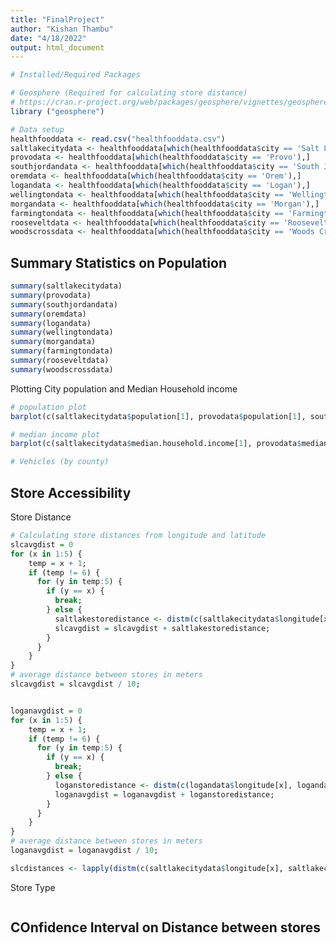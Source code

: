 ```yaml
---
title: "FinalProject"
author: "Kishan Thambu"
date: "4/18/2022"
output: html_document
---
```


```r
# Installed/Required Packages 

# Geosphere (Required for calculating store distance)
# https://cran.r-project.org/web/packages/geosphere/vignettes/geosphere.pdf
library ("geosphere")

# Data setup
healthfooddata <- read.csv("healthfooddata.csv")
saltlakecitydata <- healthfooddata[which(healthfooddata$city == 'Salt Lake City'),]
provodata <- healthfooddata[which(healthfooddata$city == 'Provo'),]
southjordandata <- healthfooddata[which(healthfooddata$city == 'South Jordan'),]
oremdata <- healthfooddata[which(healthfooddata$city == 'Orem'),]
logandata <- healthfooddata[which(healthfooddata$city == 'Logan'),]
wellingtondata <- healthfooddata[which(healthfooddata$city == 'Wellington'),]
morgandata <- healthfooddata[which(healthfooddata$city == 'Morgan'),]
farmingtondata <- healthfooddata[which(healthfooddata$city == 'Farmington'),]
rooseveltdata <- healthfooddata[which(healthfooddata$city == 'Roosevelt'),]
woodscrossdata <- healthfooddata[which(healthfooddata$city == 'Woods Cross'),]
```

## Summary Statistics on Population

```r
summary(saltlakecitydata)
summary(provodata)
summary(southjordandata)
summary(oremdata)
summary(logandata)
summary(wellingtondata)
summary(morgandata)
summary(farmingtondata)
summary(rooseveltdata)
summary(woodscrossdata)
```


Plotting City population and Median Household income


```r
# population plot
barplot(c(saltlakecitydata$population[1], provodata$population[1], southjordandata$population[1], oremdata$population[1], logandata$population[1], wellingtondata$population[1], morgandata$population[1], farmingtondata$population[1], rooseveltdata$population[1], woodscrossdata$population[1]))

# median income plot
barplot(c(saltlakecitydata$median.household.income[1], provodata$median.household.income[1], southjordandata$median.household.income[1], oremdata$median.household.income[1], logandata$median.household.income[1], wellingtondata$median.household.income[1], morgandata$median.household.income[1], farmingtondata$median.household.income[1], rooseveltdata$median.household.income[1], woodscrossdata$median.household.income[1]))

# Vehicles (by county)

```


## Store Accessibility

Store Distance

```r
# Calculating store distances from longitude and latitude
slcavgdist = 0
for (x in 1:5) {
    temp = x + 1;
    if (temp != 6) {
      for (y in temp:5) {
        if (y == x) {
          break;
        } else {
          saltlakestoredistance <- distm(c(saltlakecitydata$longitude[x], saltlakecitydata$latitude[x]), c(saltlakecitydata$longitude[y], saltlakecitydata$latitude[y]), fun = distHaversine);
          slcavgdist = slcavgdist + saltlakestoredistance;
        }
      }
    }
}
# average distance between stores in meters
slcavgdist = slcavgdist / 10;


loganavgdist = 0
for (x in 1:5) {
    temp = x + 1;
    if (temp != 6) {
      for (y in temp:5) {
        if (y == x) {
          break;
        } else {
          loganstoredistance <- distm(c(logandata$longitude[x], logandata$latitude[x]), c(logandata$longitude[y], logandata$latitude[y]), fun = distHaversine);
          loganavgdist = loganavgdist + loganstoredistance;
        }
      }
    }
}
# average distance between stores in meters
loganavgdist = loganavgdist / 10;

```


```r
slcdistances <- lapply(distm(c(saltlakecitydata$longitude[x], saltlakecitydata$latitude[x]), c(saltlakecitydata$longitude[y], saltlakecitydata$latitude[y]), fun = distHaversine))

```

Store Type

```r


```



## COnfidence Interval on Distance between stores
